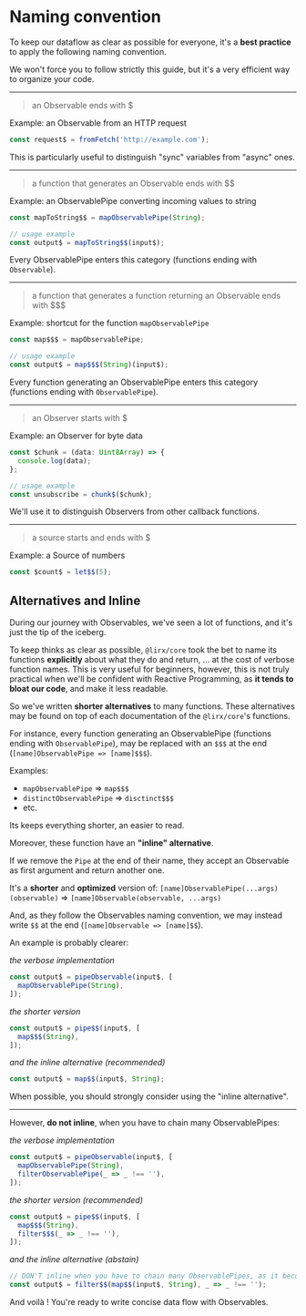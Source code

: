 # Naming convention

To keep our dataflow as clear as possible for everyone, it's a **best practice** to apply the following naming convention.

We won't force you to follow strictly this guide, but it's a very efficient way to organize your code.

---

> an Observable ends with $

Example: an Observable from an HTTP request

```ts
const request$ = fromFetch('http://example.com');
```

This is particularly useful to distinguish "sync" variables from "async" ones.

---

> a function that generates an Observable ends with $$

Example: an ObservablePipe converting incoming values to string

```ts
const mapToString$$ = mapObservablePipe(String);

// usage example
const output$ = mapToString$$(input$);
```

Every ObservablePipe enters this category (functions ending with `Observable`).

---

> a function that generates a function returning an Observable ends with $$$

Example: shortcut for the function `mapObservablePipe`

```ts
const map$$$ = mapObservablePipe;

// usage example
const output$ = map$$$(String)(input$);
```

Every function generating an ObservablePipe enters this category (functions ending with `ObservablePipe`).

---

> an Observer starts with $

Example: an Observer for byte data

```ts
const $chunk = (data: Uint8Array) => {
  console.log(data);
};

// usage example
const unsubscribe = chunk$($chunk);
```

We'll use it to distinguish Observers from other callback functions.

---

> a source starts and ends with $

Example: a Source of numbers

```ts
const $count$ = let$$(5);
```

## Alternatives and Inline

During our journey with Observables, we've seen a lot of functions, and it's just the tip of the iceberg.

To keep thinks as clear as possible, `@lirx/core` took the bet to name its functions **explicitly** about what they do and return,
... at the cost of verbose function names.
This is very useful for beginners, however, this is not truly practical when we'll be confident with Reactive Programming,
as **it tends to bloat our code**, and make it less readable.

So we've written **shorter alternatives** to many functions.
These alternatives may be found on top of each documentation of the `@lirx/core`'s functions.

For instance, every function generating an ObservablePipe (functions ending with `ObservablePipe`),
may be replaced with an `$$$` at the end (`[name]ObservablePipe => [name]$$$`).

Examples:

- `mapObservablePipe` => `map$$$`
- `distinctObservablePipe` => `disctinct$$$`
- etc.

Its keeps everything shorter, an easier to read.

Moreover, these function have an **"inline" alternative**.

If we remove the `Pipe` at the end of their name, they accept an Observable as first argument and return another one.

It's a **shorter** and **optimized** version of: `[name]ObservablePipe(...args)(observable)` => `[name]Observable(observable, ...args)`

And, as they follow the Observables naming convention, we may instead write `$$` at the end (`[name]Observable => [name]$$`).

An example is probably clearer:

*the verbose implementation*

```ts
const output$ = pipeObservable(input$, [
  mapObservablePipe(String),
]);
```

*the shorter version*

```ts
const output$ = pipe$$(input$, [
  map$$$(String),
]);
```

*and the inline alternative (recommended)*

```ts
const output$ = map$$(input$, String);
```

When possible, you should strongly consider using the "inline alternative".

---

However, **do not inline**, when you have to chain many ObservablePipes:

*the verbose implementation*

```ts
const output$ = pipeObservable(input$, [
  mapObservablePipe(String),
  filterObservablePipe(_ => _ !== ''),
]);
```

*the shorter version (recommended)*

```ts
const output$ = pipe$$(input$, [
  map$$$(String),
  filter$$$(_ => _ !== ''),
]);
```

*and the inline alternative (abstain)*

```ts
// DON'T inline when you have to chain many ObservablePipes, as it becomes unreadable !
const output$ = filter$$(map$$(input$, String), _ => _ !== '');
```


And voilà ! You're ready to write concise data flow with Observables.
